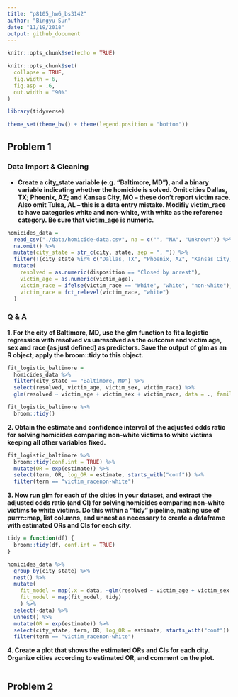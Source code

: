 ```yaml
---
title: "p8105_hw6_bs3142"
author: "Bingyu Sun"
date: "11/19/2018"
output: github_document
---
```


```r
knitr::opts_chunk$set(echo = TRUE)

knitr::opts_chunk$set(
  collapse = TRUE,
  fig.width = 6,
  fig.asp = .6,
  out.width = "90%"
)

library(tidyverse)

theme_set(theme_bw() + theme(legend.position = "bottom"))
```

## Problem 1

### Data Import & Cleaning

* **Create a city_state variable (e.g. “Baltimore, MD”), and a binary variable indicating whether the homicide is solved. Omit cities Dallas, TX; Phoenix, AZ; and Kansas City, MO – these don’t report victim race. Also omit Tulsa, AL – this is a data entry mistake. Modifiy victim_race to have categories white and non-white, with white as the reference category. Be sure that victim_age is numeric.**

```r
homicides_data =
  read_csv("./data/homicide-data.csv", na = c("", "NA", "Unknown")) %>%
  na.omit() %>%
  mutate(city_state = str_c(city, state, sep = ", ")) %>%
  filter(!(city_state %in% c("Dallas, TX", "Phoenix, AZ", "Kansas City, MO", "Tulsa, AL"))) %>%
  mutate(
    resolved = as.numeric(disposition == "Closed by arrest"),
    victim_age = as.numeric(victim_age),
    victim_race = ifelse(victim_race == "White", "white", "non-white"),
    victim_race = fct_relevel(victim_race, "white")
  )
```

### Q & A

**1. For the city of Baltimore, MD, use the glm function to fit a logistic regression with resolved vs unresolved as the outcome and victim age, sex and race (as just defined) as predictors. Save the output of glm as an R object; apply the broom::tidy to this object.**

```r
fit_logistic_baltimore =
  homicides_data %>%
  filter(city_state == "Baltimore, MD") %>%
  select(resolved, victim_age, victim_sex, victim_race) %>%
  glm(resolved ~ victim_age + victim_sex + victim_race, data = ., family = binomial()) 

fit_logistic_baltimore %>%
  broom::tidy()
```

**2. Obtain the estimate and confidence interval of the adjusted odds ratio for solving homicides comparing non-white victims to white victims keeping all other variables fixed.**

```r
fit_logistic_baltimore %>%
  broom::tidy(conf.int = TRUE) %>%
  mutate(OR = exp(estimate)) %>%
  select(term, OR, log_OR = estimate, starts_with("conf")) %>%
  filter(term == "victim_racenon-white")
```

**3. Now run glm for each of the cities in your dataset, and extract the adjusted odds ratio (and CI) for solving homicides comparing non-white victims to white victims. Do this within a “tidy” pipeline, making use of purrr::map, list columns, and unnest as necessary to create a dataframe with estimated ORs and CIs for each city.**

```r
tidy = function(df) {
  broom::tidy(df, conf.int = TRUE)
}

homicides_data %>%
  group_by(city_state) %>%
  nest() %>% 
  mutate(
    fit_model = map(.x = data, ~glm(resolved ~ victim_age + victim_sex + victim_race, data = .x, family = binomial())),
    fit_model = map(fit_model, tidy)
    ) %>%
  select(-data) %>%
  unnest() %>%
  mutate(OR = exp(estimate)) %>%
  select(city_state, term, OR, log_OR = estimate, starts_with("conf")) %>%
  filter(term == "victim_racenon-white")
```

**4. Create a plot that shows the estimated ORs and CIs for each city. Organize cities according to estimated OR, and comment on the plot.**

```r

```

## Problem 2

